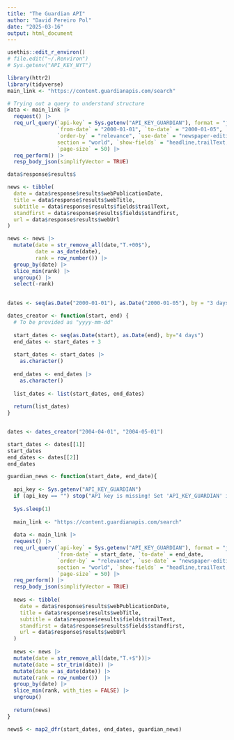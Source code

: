 ```yaml
---
title: "The Guardian API"
author: "David Pereiro Pol"
date: "2025-03-16"
output: html_document
---
```


```r
usethis::edit_r_environ()
# file.edit("~/.Renviron")
# Sys.getenv("API_KEY_NYT")
```

```r
library(httr2)
library(tidyverse)
main_link <- "https://content.guardianapis.com/search"

# Trying out a query to understand structure
data <- main_link |> 
  request() |>
  req_url_query(`api-key` = Sys.getenv("API_KEY_GUARDIAN"), format = "json",
                `from-date` = "2000-01-01", `to-date` = "2000-01-05", 
                `order-by` = "relevance", `use-date` = "newspaper-edition",
                section = "world", `show-fields` = "headline,trailText,standfirst",
                `page-size` = 50) |> 
  req_perform() |> 
  resp_body_json(simplifyVector = TRUE)

data$response$results$

news <- tibble(
  date = data$response$results$webPublicationDate,
  title = data$response$results$webTitle,
  subtitle = data$response$results$fields$trailText,
  standfirst = data$response$results$fields$standfirst,
  url = data$response$results$webUrl
)

news <- news |> 
  mutate(date = str_remove_all(date,"T.+00$"),
         date = as_date(date),
         rank = row_number()) |> 
  group_by(date) |> 
  slice_min(rank) |> 
  ungroup() |> 
  select(-rank)
  
```

```r
dates <- seq(as.Date("2000-01-01"), as.Date("2000-01-05"), by = "3 days")

dates_creator <- function(start, end) {
  # To be provided as "yyyy-mm-dd"
  
  start_dates <- seq(as.Date(start), as.Date(end), by="4 days")
  end_dates <- start_dates + 3
  
  start_dates <- start_dates |> 
    as.character() 
  
  end_dates <- end_dates |> 
    as.character() 
  
  list_dates <- list(start_dates, end_dates)
  
  return(list_dates)
}


dates <- dates_creator("2004-04-01", "2004-05-01")

start_dates <- dates[[1]]
start_dates
end_dates <- dates[[2]]
end_dates

guardian_news <- function(start_date, end_date){
  
  api_key <- Sys.getenv("API_KEY_GUARDIAN")
  if (api_key == "") stop("API key is missing! Set 'API_KEY_GUARDIAN' in your environment.")
   
  Sys.sleep(1)
  
  main_link <- "https://content.guardianapis.com/search"
  
  data <- main_link |> 
  request() |>
  req_url_query(`api-key` = Sys.getenv("API_KEY_GUARDIAN"), format = "json",
                `from-date` = start_date, `to-date` = end_date, 
                `order-by` = "relevance", `use-date` = "newspaper-edition",
                section = "world", `show-fields` = "headline,trailText,standfirst",
                `page-size` = 50) |> 
  req_perform() |> 
  resp_body_json(simplifyVector = TRUE)
  
  news <- tibble(
    date = data$response$results$webPublicationDate,
    title = data$response$results$webTitle,
    subtitle = data$response$results$fields$trailText,
    standfirst = data$response$results$fields$standfirst,
    url = data$response$results$webUrl
  )
  
  news <- news |> 
  mutate(date = str_remove_all(date,"T.+$"))|> 
  mutate(date = str_trim(date)) |>     
  mutate(date = as_date(date)) |>  
  mutate(rank = row_number())  |> 
  group_by(date) |> 
  slice_min(rank, with_ties = FALSE) |> 
  ungroup() 
  
  return(news)
}

news5 <- map2_dfr(start_dates, end_dates, guardian_news)
```

